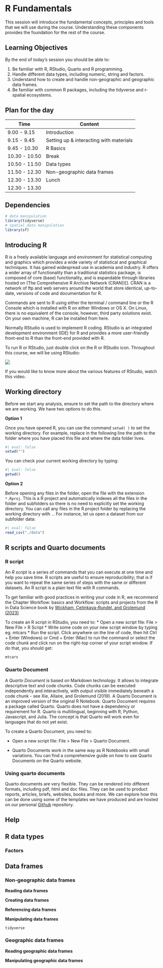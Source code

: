 # R Fundamentals

This session will introduce the fundamental concepts, principles and tools that we will use during the course. Understanding these components provides the foundation for the rest of the course.

## Learning Objectives

By the end of today's session you should be able to:

1.  Be familiar with R, RStudio, Quarto and R programming.
2.  Handle different data types, including numeric, string and factors.
3.  Understand how to create and handle non-geographic and geographic data frames.
4.  Be familiar with common R packages, including the tidyverse and r-spatial ecosystems.

## Plan for the day

| Time          | Content                                 |
|---------------|-----------------------------------------|
| 9.00 - 9.15   | Introduction                            |
| 9.15 - 9.45   | Setting up & interacting with materials |
| 9.45 - 10.30  | R Basics                                |
| 10.30 - 10.50 | Break                                   |
| 10.50 - 11.50 | Data types                              |
| 11.50 - 12.30 | Non-geographic data frames              |
| 12.30 - 13.30 | Lunch                                   |
| 12.30 - 13.30 |                                         |

## Dependencies

```r
# data manipulation
library(tidyverse)
# spatial data manipulation
library(sf)
```

## Introducing R

R is a freely available language and environment for statistical computing and graphics which provides a wide variety of statistical and graphical techniques. It has gained widespread use in academia and industry. R offers a wider array of functionality than a traditional statistics package, is composed of core (base) functionality, and is expandable through libraries hosted on (The Comprehensive R Archive Network (CRAN))\[\]. CRAN is a network of ftp and web servers around the world that store identical, up-to-date, versions of code and documentation for R.

Commands are sent to R using either the terminal / command line or the R Console which is installed with R on either Windows or OS X. On Linux, there is no equivalent of the console, however, third party solutions exist. On your own machine, R can be installed from here.

Normally RStudio is used to implement R coding. RStudio is an integrated development environment (IDE) for R and provides a more user-friendly front-end to R than the front-end provided with R.

To run R or RStudio, just double click on the R or RStudio icon. Throughout this course, we will be using RStudio:

![](./figs/01/rstudio-shot.png)

::: column-margin
::: callout-note
If you would like to know more about the various features of RStudio, watch this video.
:::
:::

## Working directory

Before we start any analysis, ensure to set the path to the directory where we are working. We have two options to do this.

**Option 1**

Once you have opened R, you can use the command `setwd( )` to set the working directory. For example, replace in the following line the path to the folder where you have placed this file and where the data folder lives.

```r
#| eval: false
setwd("")
```

You can check your current working directory by typing:

```r
#| eval: false
getwd()
```

**Option 2**

Before opening any files in the folder, open the file with the extension `*.Rproj`. This is a R project and automatically indexes all the files in the folder and subfolders so there is no need to explicitly set the working directory. You can call any files in the R project folder by replacing the working directory with `.`. For instance, let us open a dataset from our subfolder data:

```r
#| eval: false
read_csv("./data")
```

## R scripts and Quarto documents

### R script

An *R script* is a series of commands that you can execute at one time and help you save time. R scripts are useful to ensure reproducibility; that is if you want to repeat the same series of steps with the same or different datasets. An R script is a plain text file with R commands.

::: column-margin
::: callout-note
To get familiar with good practices in writing your code in R, we recommend the Chapter Workflow: basics and Workflow: scripts and projects from the R in Data Science book by [Wickham, Çetinkaya-Rundel, and Grolemund (2023)](https://r4ds.hadley.nz/workflow-basics.html)
:::
:::

To create an R script in RStudio, you need to: \* Open a new script file: File \> New File \> R Script \* Write some code on your new script window by typing eg. mtcars \* Run the script. Click anywhere on the line of code, then hit Ctrl + Enter (Windows) or Cmd + Enter (Mac) to run the command or select the code chunk and click run on the right-top corner of your script window. If do that, you should get:

```r
mtcars
```

### Quarto Document

A *Quarto Document* is based on Markdown technology. It allows to integrate descriptive text and code chunks. Code chunks can be executed independently and interactively, with output visible immediately beneath a code chunk - see Xie, Allaire, and Grolemund (2019). A Quarto Document is an improved version of the original R Notebook. Quarto Document requires a package called Quarto. Quarto does not have a dependency or requirement for R. Quarto is multilingual, beginning with R, Python, Javascript, and Julia. The concept is that Quarto will work even for languages that do not yet exist.

To create a Quarto Document, you need to:

-   Open a new script file: File \> New File \> Quarto Document.

-   Quarto Documents work in the same way as R Notebooks with small variations. You can find a comprehensive guide on how to use Quarto Documents on the Quarto website.

### Using quarto documents

Quarto documents are very flexible. They can be rendered into different formats, including pdf, html and doc files. They can be used to product reports, articles, briefs, websites, books and more. We can explore how this can be done using some of the templates we have produced and are hosted on our personal [Github](https://github.com/fcorowe/document-template) repository.

## Help

## R data types

### Factors

## Data frames

### Non-geographic data frames

**Reading data frames**

**Creating data frames**

**Referencing data frames**

**Manipulating data frames**

`tidyverse`

### Geographic data frames

**Reading geographic data frames**

**Manipulating geographic data frames**
